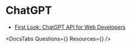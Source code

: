 

# ChatGPT

- [First Look: ChatGPT API for Web Developers](https://frontendmasters.com/courses/chatgpt-api/)

<DocsTabs Questions={<Questions />} Resources={<Resources />} />
